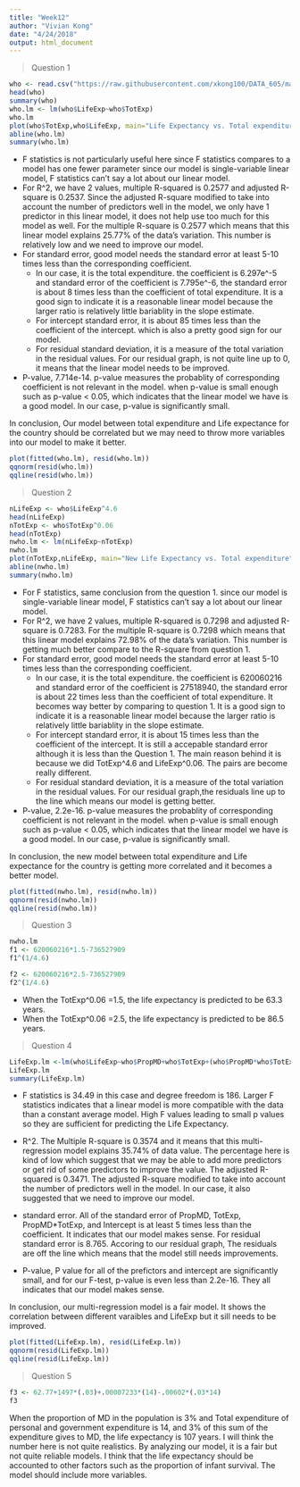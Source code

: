 ```yaml
---
title: "Week12"
author: "Vivian Kong"
date: "4/24/2018"
output: html_document
---
```

> Question 1

```r
who <- read.csv("https://raw.githubusercontent.com/xkong100/DATA_605/master/week12/who.csv")
head(who)
summary(who)
who.lm <- lm(who$LifeExp~who$TotExp)
who.lm
plot(who$TotExp,who$LifeExp, main="Life Expectancy vs. Total expenditure", xlab="TotExp", ylab="LifeExp")
abline(who.lm)
summary(who.lm)
```

* F statistics is not particularly useful here since F statistics compares to a model has one fewer parameter since our model is single-variable linear model, F statistics can't say a lot about our linear model.  
* For  R^2, we have 2 values, multiple R-squared is 0.2577 and adjusted R-square is 0.2537. Since the adjusted R-square modified to take into account the number of predictors well in the model, we only have 1 predictor in this linear model, it does not help use too much for this model as well. For the multiple R-square is 0.2577 which means that this linear model explains 25.77% of the data's variation. This number is relatively low and we need to improve our model.  
* For standard error, good model needs the standard error at least 5-10 times less than the corresponding coefficient. 
  + In our case, it is the total expenditure. the coefficient is 6.297e^-5 and standard error of the coefficient is 7.795e^-6, the standard error is about 8 times less than the coefficient of total expenditure. It is a good sign to indicate it is a reasonable linear model because the larger ratio is relatively little bariablity in the slope estimate. 
  + For intercept standard error, it is about 85 times less than the coefficient of the intercept. which is also a pretty good sign for our model. 
  + For residual standard deviation, it is a measure of the total variation in the residual values. For our residual graph, is not quite line up to 0, it means that the linear model needs to be improved.
* P-value, 7.714e-14. p-value measures the probablity of corresponding coefficient is not relevant in the model. when p-value is small enough such as p-value < 0.05, which indicates that the linear model we have is a good model. In our case, p-value is significantly small. 

In conclusion, Our model between total expenditure and Life expectance for the country should be correlated but we may need to throw more variables into our model to make it better.

```r
plot(fitted(who.lm), resid(who.lm))
qqnorm(resid(who.lm))
qqline(resid(who.lm))
```

> Question 2

```r
nLifeExp <- who$LifeExp^4.6
head(nLifeExp)
nTotExp <- who$TotExp^0.06
head(nTotExp)
nwho.lm <- lm(nLifeExp~nTotExp)
nwho.lm
plot(nTotExp,nLifeExp, main="New Life Expectancy vs. Total expenditure", xlab="N.TotExp", ylab="N.LifeExp")
abline(nwho.lm)
summary(nwho.lm)
```
* For F statistics, same conclusion from the question 1. since our model is single-variable linear model, F statistics can't say a lot about our linear model.  
* For  R^2, we have 2 values, multiple R-squared is 0.7298 and adjusted R-square is 0.7283. For the multiple R-square is 0.7298 which means that this linear model explains 72.98% of the data's variation. This number is getting much better compare to the R-square from question 1. 
* For standard error, good model needs the standard error at least 5-10 times less than the corresponding coefficient. 
  + In our case, it is the total expenditure. the coefficient is 620060216 and standard error of the coefficient is 27518940, the standard error is about 22 times less than the coefficient of total expenditure. It becomes way better by comparing to question 1. It is a good sign to indicate it is a reasonable linear model because the larger ratio is relatively little bariablity in the slope estimate. 
  + For intercept standard error, it is about 15 times less than the coefficient of the intercept. It is still a accepable standard error although it is less than the Question 1. The main reason behind it is because we did TotExp^4.6 and LifeExp^0.06. The pairs are become really different. 
  + For residual standard deviation, it is a measure of the total variation in the residual values. For our residual graph,the residuals line up to the line which means our model is getting better.

* P-value, 2.2e-16. p-value measures the probablity of corresponding coefficient is not relevant in the model. when p-value is small enough such as p-value < 0.05, which indicates that the linear model we have is a good model. In our case, p-value is significantly small. 

In conclusion, the new model between total expenditure and Life expectance for the country is getting more correlated and it becomes a better model.
```r
plot(fitted(nwho.lm), resid(nwho.lm))
qqnorm(resid(nwho.lm))
qqline(resid(nwho.lm))
```

> Question 3

```r
nwho.lm
f1 <- 620060216*1.5-736527909
f1^(1/4.6)

f2 <- 620060216*2.5-736527909
f2^(1/4.6)
```
* When the TotExp^0.06 =1.5, the life expectancy is predicted to be 63.3 years.
* When the TotExp^0.06 =2.5, the life expectancy is predicted to be 86.5 years.

> Question 4

```r
LifeExp.lm <-lm(who$LifeExp~who$PropMD+who$TotExp+(who$PropMD*who$TotExp))
LifeExp.lm
summary(LifeExp.lm)
```

* F statistics is 34.49 in this case and degree freedom is 186. Larger F statistics indicates that a linear model is more compatible with the data than a constant average model. High F values leading to small p values so they are sufficient for predicting the Life Expectancy.
* R^2. The Multiple R-square is 0.3574 and it means that this multi-regression model explains 35.74% of data value. The percentage here is kind of low which suggest that we may be able to add more predictors or get rid of some predictors to improve the value. The adjusted R-squared is 0.3471. The adjusted R-square modified to take into account the number of predictors well in the model. In our case, it also suggested that we need to improve our model.

* standard error. All of the standard error of PropMD, TotExp, PropMD*TotExp, and Intercept is at least 5 times less than the coefficient. It indicates that our model makes sense. For residual standard error is 8.765. Accoring to our residual graph, The residuals are off the line which means that the model still needs improvements.

* P-value, P value for all of the prefictors and intercept are significantly small, and for our F-test, p-value is even less than 2.2e-16. They all indicates that our model makes sense. 

In conclusion, our multi-regression model is a fair model. It shows the correlation between different varaibles and LifeExp but it sill needs to be improved.

```r
plot(fitted(LifeExp.lm), resid(LifeExp.lm))
qqnorm(resid(LifeExp.lm))
qqline(resid(LifeExp.lm))
```

> Question 5

```r
f3 <- 62.77+1497*(.03)+.00007233*(14)-.00602*(.03*14)
f3
```

When the proportion of MD in the population is 3% and Total expenditure of personal and government expenditure is 14, and 3% of this sum of the expenditure gives to MD, the life expectancy is 107 years. I will think the number here is not quite realistics. By analyzing our model, it is a fair but not quite reliable models. I think that the life expectancy should be accounted to other factors such as the proportion of infant survival. The model should include more variables.
              